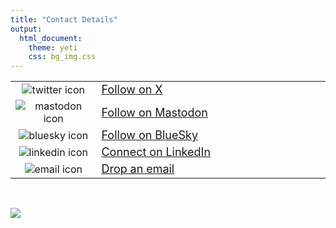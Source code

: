 ```yaml
---
title: "Contact Details"
output:
  html_document:
    theme: yeti
    css: bg_img.css
---
```


|        |                    |
|:------:|:--------------------|
|![twitter icon](/files/twitterLogo.png)|[<font size="4">Follow on X](https://twitter.com/phivph)|
|![mastodon icon](/files/mastodonLogo.png)|[<font size="4">Follow on Mastodon](https://mastodon.social/@phivph)|
|![bluesky icon](/files/blueskyLogo.png)|[<font size="4">Follow on BlueSky](https://bsky.app/profile/phivph.bsky.social)
|![linkedin icon](/files/linkedInLogo.png)| [<font size="4">Connect on LinkedIn](https://www.linkedin.com/in/phivos-phylactou-137113176/)|
|![email icon](/files/emailLogo.png)|[<font size="4">Drop an email](mailto:pp.phylactou@edu.cut.ac.cy)|

<br>

<img align="center" src="/files/mylogo_long.png">